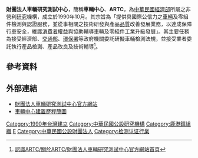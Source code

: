 {{infobox Organization
| name = 財團法人車輛研究測試中心
| original_name    = Automotive Research & Testing Center
| logo             = Automotive Research & Testing Center logo.svg
| abbreviation     = 車輛中心、ARTC
| type = 非營利研究機構
| status           = [[財團法人|財團法人]]
| formation = 1990年10月
| location = {{ROC}}[[彰化縣|彰化縣]][[鹿港鎮|鹿港鎮]]鹿工南七路六號
| key_people = 
| purpose = [[車輛|車輛]]及零組件之[[研發|研發]]、[[檢測|檢測]]、認證
| num_staff = 
| homepage = http://www.artc.org.tw/
| footnotes =
}}
'''財團法人車輛研究測試中心'''，簡稱'''車輛中心'''、'''ARTC'''，為[[中華民國經濟部|中華民國經濟部]]所屬之非營利[[研究|研究]]機構，成立於1990年10月。其宗旨為「提供具國際公信力之[[車輛|車輛]]及零組件檢測與認證服務，並從事相關之技術研發與產品[[品質|品質]]改善發展業務，以達成保障行車安全，維護[[消費者|消費者]]權益與協助輔導車輛及零組件工業升級發展」。其主要任務為接受經濟部、[[中華民國交通部|交通部]]、[[行政院環境保護署|環保署]]等政府機關委託研擬車輛檢測法規，並接受業者委託執行產品檢測、產品改良及技術輔導<ref>[http://www.artc.org.tw/chinese/05_about/01_01list.aspx 認識ARTC/關於ARTC/財團法人車輛研究測試中心官方網站首頁]</ref>。

==參考資料==
<div class="references-small">
<references />
</div>

==外部連結==
*[http://www.artc.org.tw/ 財團法人車輛研究測試中心官方網站]
*[http://www.artc.org.tw/chinese/05_about/01_01list.aspx 車輛中心建置歷程簡圖]

{{中華民國經濟及能源部所屬機關}}

[[Category:1990年台灣建立|Category:1990年台灣建立]]
[[Category:中華民國公設研究機構|Category:中華民國公設研究機構]]
[[Category:鹿港鎮組織|Category:鹿港鎮組織]]
[[Category:中華民國經濟部|E]]
[[Category:中華民國公設財團法人|Category:中華民國公設財團法人]]
[[Category:检测认证行業|Category:检测认证行業]]